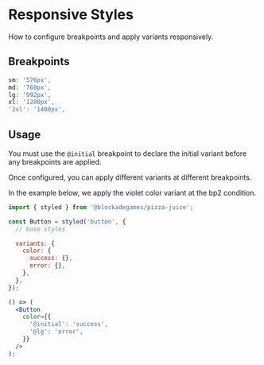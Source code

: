 # Responsive Styles

How to configure breakpoints and apply variants responsively.

## Breakpoints

```js
sm: '576px',
md: '768px',
lg: '992px',
xl: '1200px',
'2xl': '1400px',
```

## Usage

You must use the `@initial` breakpoint to declare the initial variant before any breakpoints are applied.

Once configured, you can apply different variants at different breakpoints.

In the example below, we apply the violet color variant at the bp2 condition.

```jsx
import { styled } from '@blockadegames/pizza-juice';

const Button = styled('button', {
  // base styles

  variants: {
    color: {
      success: {},
      error: {},
    },
  },
});

() => (
  <Button
    color={{
      '@initial': 'success',
      '@lg': 'error',
    }}
  />
);
```
